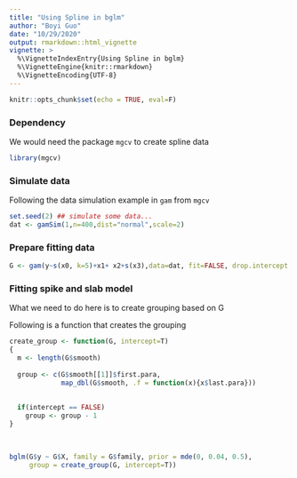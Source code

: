 ```yaml
---
title: "Using Spline in bglm"
author: "Boyi Guo"
date: "10/29/2020"
output: rmarkdown::html_vignette
vignette: >
  %\VignetteIndexEntry{Using Spline in bglm}
  %\VignetteEngine{knitr::rmarkdown}
  %\VignetteEncoding{UTF-8}
---
```


```r
knitr::opts_chunk$set(echo = TRUE, eval=F)
```

### Dependency
We would need the package `mgcv` to create spline data

```r
library(mgcv)
```

### Simulate data
Following the data simulation example in `gam` from `mgcv`

```r
set.seed(2) ## simulate some data... 
dat <- gamSim(1,n=400,dist="normal",scale=2)

```

### Prepare fitting data
```r
G <- gam(y~s(x0, k=5)+x1+ x2+s(x3),data=dat, fit=FALSE, drop.intercept = TRUE)
```

### Fitting spike and slab model
What we need to do here is to create grouping based on G


Following is a function that creates the grouping
```r

create_group <- function(G, intercept=T)
{
  m <- length(G$smooth)
  
  group <- c(G$smooth[[1]]$first.para,
             map_dbl(G$smooth, .f = function(x){x$last.para}))
  
  
  if(intercept == FALSE)
    group <- group - 1
}
  
  
```

```r
bglm(G$y ~ G$X, family = G$family, prior = mde(0, 0.04, 0.5),
     group = create_group(G, intercept=T))
```